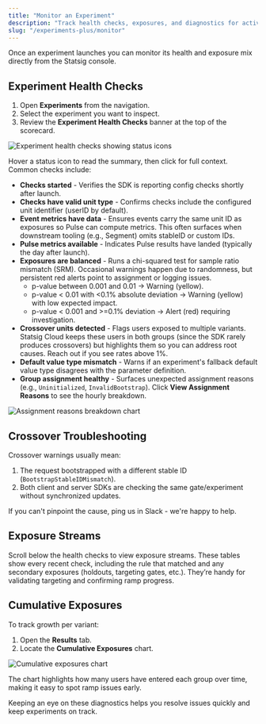 ```yaml
---
title: "Monitor an Experiment"
description: "Track health checks, exposures, and diagnostics for active experiments in Statsig Cloud."
slug: "/experiments-plus/monitor"
---
```


Once an experiment launches you can monitor its health and exposure mix directly from the Statsig console.

## Experiment Health Checks

1. Open **Experiments** from the navigation.
2. Select the experiment you want to inspect.
3. Review the **Experiment Health Checks** banner at the top of the scorecard.

![Experiment health checks showing status icons](/images/experiments/monitor/health-checks.png)

Hover a status icon to read the summary, then click for full context. Common checks include:

- **Checks started** - Verifies the SDK is reporting config checks shortly after launch.
- **Checks have valid unit type** - Confirms checks include the configured unit identifier (userID by default).
- **Event metrics have data** - Ensures events carry the same unit ID as exposures so Pulse can compute metrics. This often surfaces when downstream tooling (e.g., Segment) omits stableID or custom IDs.
- **Pulse metrics available** - Indicates Pulse results have landed (typically the day after launch).
- **Exposures are balanced** - Runs a chi-squared test for sample ratio mismatch (SRM). Occasional warnings happen due to randomness, but persistent red alerts point to assignment or logging issues.
  - p-value between 0.001 and 0.01 -> Warning (yellow).
  - p-value \< 0.01 with \<0.1% absolute deviation -\> Warning (yellow) with low expected impact.
  - p-value \< 0.001 and \>=0.1% deviation -\> Alert (red) requiring investigation.
- **Crossover units detected** - Flags users exposed to multiple variants. Statsig Cloud keeps these users in both groups (since the SDK rarely produces crossovers) but highlights them so you can address root causes. Reach out if you see rates above 1%.
- **Default value type mismatch** - Warns if an experiment's fallback default value type disagrees with the parameter definition.
- **Group assignment healthy** - Surfaces unexpected assignment reasons (e.g., `Uninitialized`, `InvalidBootstrap`). Click **View Assignment Reasons** to see the hourly breakdown.

![Assignment reasons breakdown chart](/images/experiments/monitor/assignment-reasons.png)

## Crossover Troubleshooting

Crossover warnings usually mean:

1. The request bootstrapped with a different stable ID (`BootstrapStableIDMismatch`).
2. Both client and server SDKs are checking the same gate/experiment without synchronized updates.

If you can't pinpoint the cause, ping us in Slack - we're happy to help.

## Exposure Streams

Scroll below the health checks to view exposure streams. These tables show every recent check, including the rule that matched and any secondary exposures (holdouts, targeting gates, etc.). They’re handy for validating targeting and confirming ramp progress.

## Cumulative Exposures

To track growth per variant:

1. Open the **Results** tab.
2. Locate the **Cumulative Exposures** chart.

![Cumulative exposures chart](/images/experiments/monitor/cumulative-exposures.png)

The chart highlights how many users have entered each group over time, making it easy to spot ramp issues early.

Keeping an eye on these diagnostics helps you resolve issues quickly and keep experiments on track.
